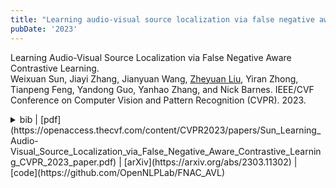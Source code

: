 ```yaml
---
title: "Learning audio-visual source localization via false negative aware contrastive learning."
pubDate: '2023'
---
```


<div class="research_h1">

Learning Audio-Visual Source Localization via False Negative Aware Contrastive Learning.<br />
<span class="inline text-transition text-gray-500">Weixuan Sun, Jiayi Zhang, Jianyuan Wang, [Zheyuan Liu](#), Yiran Zhong, Tianpeng Feng, Yandong Guo, Yanhao Zhang, and Nick Barnes. 
IEEE/CVF Conference on Computer Vision and Pattern Recognition (CVPR). 2023.</span>

<details>
<summary>
<span class='inline text-transition text-gray-500'> bib |  [pdf](https://openaccess.thecvf.com/content/CVPR2023/papers/Sun_Learning_Audio-Visual_Source_Localization_via_False_Negative_Aware_Contrastive_Learning_CVPR_2023_paper.pdf) | [arXiv](https://arxiv.org/abs/2303.11302) | [code](https://github.com/OpenNLPLab/FNAC_AVL) </span> 
</summary>
<p>
  ```bibtex
    @InProceedings{Sun_2023_CVPR,
      author={Sun, Weixuan and Zhang, Jiayi and Wang, Jianyuan and Liu, Zheyuan and Zhong, Yiran and Feng, Tianpeng and Guo, Yandong and Zhang, Yanhao and Barnes, Nick},
      title={Learning Audio-Visual Source Localization via False Negative Aware Contrastive Learning},
      booktitle={Proceedings of the IEEE/CVF Conference on Computer Vision and Pattern Recognition (CVPR)},
      month={June},
      year={2023},
      pages={6420-6429}
    }
  ```
</p>
</details>
</div>